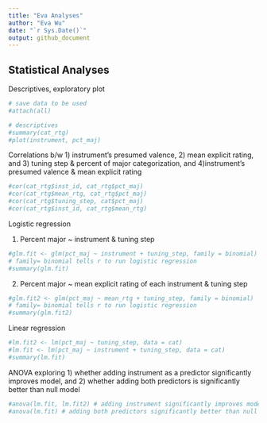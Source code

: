 ```yaml
---
title: "Eva Analyses"
author: "Eva Wu"
date: "`r Sys.Date()`"
output: github_document
---
```


## Statistical Analyses

Descriptives, exploratory plot

```r
# save data to be used
#attach(all)

# descriptives
#summary(cat_rtg)
#plot(instrument, pct_maj)
```

Correlations b/w 1) instrument's presumed valence, 2) mean explicit rating, and 3) tuning step & percent of major categorization, 
and 4)instrument's presumed valence & mean explicit rating

```r
#cor(cat_rtg$inst_id, cat_rtg$pct_maj)
#cor(cat_rtg$mean_rtg, cat_rtg$pct_maj)
#cor(cat_rtg$tuning_step, cat$pct_maj)
#cor(cat_rtg$inst_id, cat_rtg$mean_rtg)
```

Logistic regression

1) Percent major ~ instrument & tuning step

```r
#glm.fit <- glm(pct_maj ~ instrument + tuning_step, family = binomial) 
# family= binomial tells r to run logistic regression
#summary(glm.fit)
```

2) Percent major ~ mean explicit rating of each instrument & tuning step

```r
#glm.fit2 <- glm(pct_maj ~ mean_rtg + tuning_step, family = binomial) 
# family= binomial tells r to run logistic regression
#summary(glm.fit2)
```

Linear regression

```r
#lm.fit2 <- lm(pct_maj ~ tuning_step, data = cat)
#lm.fit <- lm(pct_maj ~ instrument + tuning_step, data = cat) 
#summary(lm.fit)
```

ANOVA exploring 1) whether adding instrument as a predictor significantly improves model, 
and 2) whether adding both predictors is significantly better than null model

```r
#anova(lm.fit, lm.fit2) # adding instrument significantly improves model
#anova(lm.fit) # adding both predictors significantly better than null model
```
